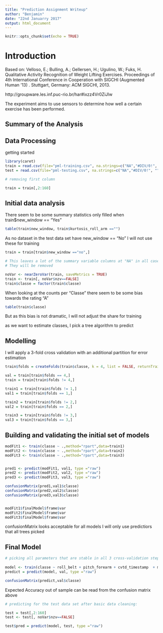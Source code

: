 ---
title: "Prediction Assignment Writeup"
author: "Benjamin"
date: "22nd Januarry 2017"
output: html_document
---

```{r setup, include=FALSE}
knitr::opts_chunk$set(echo = TRUE)
```


# Introduction

Based on:
Velloso, E.; Bulling, A.; Gellersen, H.; Ugulino, W.; Fuks, H. Qualitative Activity Recognition of Weight Lifting Exercises. Proceedings of 4th International Conference in Cooperation with SIGCHI (Augmented Human '13) . Stuttgart, Germany: ACM SIGCHI, 2013.

http://groupware.les.inf.puc-rio.br/har#ixzz4Vr0ZiJlw 


The experiment aims to use sensors to determine how well a certain exercise has been performed.


## Summary of the Analysis







## Data Processing


getting started
```{r}

library(caret)
train = read.csv(file="pml-training.csv", na.strings=c("NA","#DIV/0!", ""))
test = read.csv(file="pml-testing.csv", na.strings=c("NA","#DIV/0!", ""))

# removing first column

train = train[,2:160]


```
## Initial data analysis

There seem to be some summary statistics only filled when train$new_window == "Yes"

```{r}
table(train$new_window, train$kurtosis_roll_arm =="")


```

As no dataset in the test data set have new_window == "No" I will not use these for training




```{r}
train = train[train$new_window =="no",]

# This leaves a lot of the summary variable columns at "NA" in all cases.
# They will be removed

noVar <- nearZeroVar(train, saveMetrics = TRUE)
train <- train[, noVar$nzv==FALSE]
train$classe = factor(train$classe)

```

When looking at the counts per "Classe" there seem to be some bias towards the rating "A"

```{r}
table(train$classe)
```

But as this bias is not dramatic, I will not adjust the share for training

as we want to estimate classes, I pick a tree algorithm to predict 




## Modelling

I will apply a 3-fold cross validation with an additional partition for error estimation




```{r}

train$folds = createFolds(train$classe, k = 4, list = FALSE, returnTrain = FALSE)

val = train[train$folds == 4,]
train = train[train$folds != 4,]

train1 = train[train$folds != 1,]
val1 = train[train$folds == 1,]

train2 = train[train$folds != 2,]
val2 = train[train$folds == 2,]

train3 = train[train$folds != 3,]
val3 = train[train$folds == 3,]

```



## Building and validating the initial set of models


```{r}
modFit1 <- train(classe ~ .,method="rpart",data=train1)
modFit2 <- train(classe ~ .,method="rpart",data=train2)
modFit3 <- train(classe ~ .,method="rpart",data=train3)


pred1 <- predict(modFit1, val1, type ="raw")
pred2 <- predict(modFit2, val2, type ="raw")
pred3 <- predict(modFit3, val3, type ="raw")

confusionMatrix(pred1,val1$classe)
confusionMatrix(pred2,val2$classe)
confusionMatrix(pred3,val3$classe)


modFit1$finalModel$frame$var
modFit2$finalModel$frame$var
modFit3$finalModel$frame$var
```

confusionMatrix looks acceptable for all models
I will only use predictiors that all trees picked


## Final Model



```{r}
# picking all parameters that are stable in all 3 cross-validation steps	
               
model <- train(classe ~ roll_belt + pitch_forearm + cvtd_timestamp  + magnet_dumbbell_z  + raw_timestamp_part_1 +  roll_dumbbell ,method="rpart",data=train)
predict = predict(model, val, type ="raw")

confusionMatrix(predict,val$classe)
```

Expected Accuracy out of sample can be read from the confusion matrix above


```{r}

# predicting for the test data set after basic data cleaning:

test = test[,2:160]
test <- test[, noVar$nzv==FALSE]

test$pred = predict(model, test, type ="raw")


```
